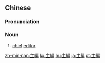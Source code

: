 {{also|主编}}
==Chinese==
{{zh-forms|s=主编}}

===Pronunciation===
{{zh-pron
|m=zhǔbiān
|c=zyu2 pin1
|mn=xm,tw:chú-pian/qz,zz:chú-phian
|cat=n
}}

===Noun===
{{zh-noun}}

# [[chief]] [[editor]]

[[zh-min-nan:主編]]
[[ko:主編]]
[[hu:主編]]
[[ja:主編]]
[[pt:主編]]